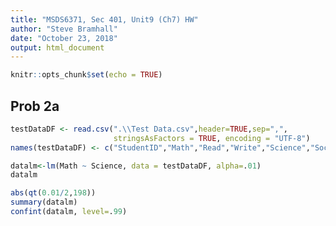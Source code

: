 ```yaml
---
title: "MSDS6371, Sec 401, Unit9 (Ch7) HW"
author: "Steve Bramhall"
date: "October 23, 2018"
output: html_document
---
```


```r
knitr::opts_chunk$set(echo = TRUE)
```

## Prob 2a
```r

testDataDF <- read.csv(".\\Test Data.csv",header=TRUE,sep=",",
                       stringsAsFactors = TRUE, encoding = "UTF-8")         # read data file
names(testDataDF) <- c("StudentID","Math","Read","Write","Science","SocSt") # rename table columns

datalm<-lm(Math ~ Science, data = testDataDF, alpha=.01)                    # linear model to data frame
datalm                                                                      # show results of linear model

abs(qt(0.01/2,198))                                                         # 2 sided crit val, 99% DF=198
summary(datalm)                                                             # show summary stats for lin model
confint(datalm, level=.99)                                                  # get confidence intervals
```